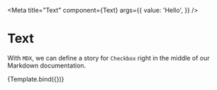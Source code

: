 

<Meta
  title="Text"
  component={Text}
  args={{
    value: 'Hello',
  }}
/>


# Text

With `MDX`, we can define a story for `Checkbox` right in the middle of our
Markdown documentation.

<Story name="Primary" args={{}}>
  {Template.bind({})}
</Story>
